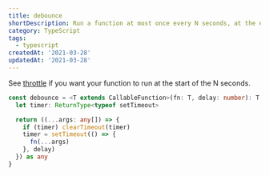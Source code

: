 ```yaml
---
title: debounce
shortDescription: Run a function at most once every N seconds, at the end of the N seconds.
category: TypeScript
tags:
  - typescript
createdAt: '2021-03-28'
updatedAt: '2021-03-28'
---
```


See [throttle](/snippets/throttle) if you want your function to run at the start of the N seconds.

```typescript
const debounce = <T extends CallableFunction>(fn: T, delay: number): T => {
  let timer: ReturnType<typeof setTimeout>

  return ((...args: any[]) => {
    if (timer) clearTimeout(timer)
    timer = setTimeout(() => {
      fn(...args)
    }, delay)
  }) as any
}
```
